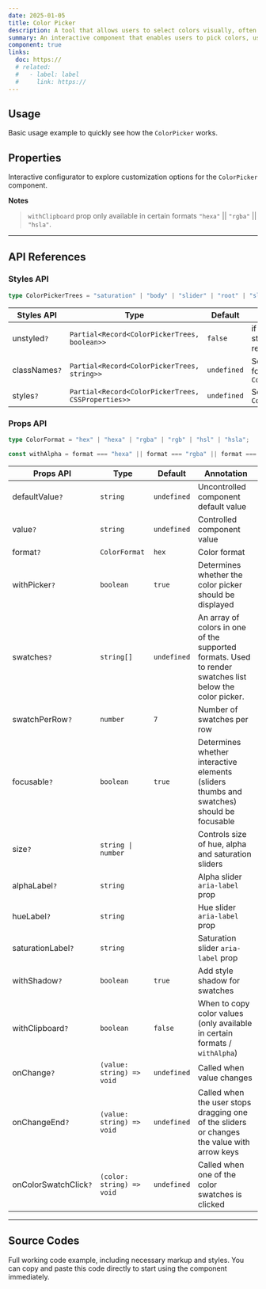 ```yaml
---
date: 2025-01-05
title: Color Picker
description: A tool that allows users to select colors visually, often used for customizing designs or selecting background/foreground colors.
summary: An interactive component that enables users to pick colors, useful for design customization and theme selection.
component: true
links:
  doc: https://
  # related:
  #   - label: label
  #     link: https://
---
```


## Usage

Basic usage example to quickly see how the `ColorPicker` works.

<ColorPickerDemosUsage />

## Properties

Interactive configurator to explore customization options for the `ColorPicker` component.

<ColorPickerDemosConfigurator />

<div className="!-mt-12" />

**Notes**

> `withClipboard` prop only available in certain formats `"hexa"` || `"rgba"` || `"hsla"`.

---

## API References

### Styles API

```ts
type ColorPickerTrees = "saturation" | "body" | "slider" | "root" | "sliders" | "sliderOverlay" | "thumb" | "saturationOverlay" | "swatches" | "swatch" | "preview" | "alphaOverlay" | "shadowOverlay" | "colorOverlay" | "childrenOverlay";
```

| Styles API    | Type                                               | Default     | Annotation                                    |
| ------------- | -------------------------------------------------- | ----------- | --------------------------------------------- |
| unstyled`?`   | `Partial<Record<ColorPickerTrees, boolean>>`       | `false`     | if `true`, all default styles will be removed |
| classNames`?` | `Partial<Record<ColorPickerTrees, string>>`        | `undefined` | Set className for `ColorPickerTrees`          |
| styles`?`     | `Partial<Record<ColorPickerTrees, CSSProperties>>` | `undefined` | Set style for `ColorPickerTrees`              |

### Props API

```ts
type ColorFormat = "hex" | "hexa" | "rgba" | "rgb" | "hsl" | "hsla";

const withAlpha = format === "hexa" || format === "rgba" || format === "hsla";
```

| Props API             | Type                      | Default     | Annotation                                                                                               |
| --------------------- | ------------------------- | ----------- | -------------------------------------------------------------------------------------------------------- |
| defaultValue`?`       | `string`                  | `undefined` | Uncontrolled component default value                                                                     |
| value`?`              | `string`                  | `undefined` | Controlled component value                                                                               |
| format`?`             | `ColorFormat`             | `hex`       | Color format                                                                                             |
| withPicker`?`         | `boolean`                 | `true`      | Determines whether the color picker should be displayed                                                  |
| swatches`?`           | `string[]`                | `undefined` | An array of colors in one of the supported formats. Used to render swatches list below the color picker. |
| swatchPerRow`?`       | `number`                  | `7`         | Number of swatches per row                                                                               |
| focusable`?`          | `boolean`                 | `true`      | Determines whether interactive elements (sliders thumbs and swatches) should be focusable                |
| size`?`               | `string \| number`        |             | Controls size of hue, alpha and saturation sliders                                                       |
| alphaLabel`?`         | `string`                  |             | Alpha slider `aria-label` prop                                                                           |
| hueLabel`?`           | `string`                  |             | Hue slider `aria-label` prop                                                                             |
| saturationLabel`?`    | `string`                  |             | Saturation slider `aria-label` prop                                                                      |
| withShadow`?`         | `boolean`                 | `true`      | Add style shadow for swatches                                                                            |
| withClipboard`?`      | `boolean`                 | `false`     | When to copy color values (only available in certain formats / `withAlpha`)                              |
| onChange`?`           | `(value: string) => void` | `undefined` | Called when value changes                                                                                |
| onChangeEnd`?`        | `(value: string) => void` | `undefined` | Called when the user stops dragging one of the sliders or changes the value with arrow keys              |
| onColorSwatchClick`?` | `(color: string) => void` | `undefined` | Called when one of the color swatches is clicked                                                         |

---

## Source Codes

Full working code example, including necessary markup and styles.
You can copy and paste this code directly to start using the component immediately.

<SourceCodes name="color-picker" />
